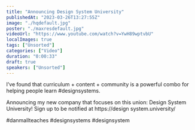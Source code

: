 ```yaml
---
title: "Announcing Design System University"
publishedAt: "2023-03-26T13:27:55Z"
image: "./hqdefault.jpg"
poster: "./maxresdefault.jpg"
videoUrl: "https://www.youtube.com/watch?v=YwH89wptvbU"
localImages: true
tags: ["Unsorted"]
categories: ["Video"]
duration: "0:00:33"
draft: true
speakers: ["Unsorted"]
---
```

I’ve found that curriculum + content + community is a powerful combo for helping people learn #designsystems.

Announcing my new company that focuses on this union: Design System University! Sign up to be notified at https://design system.university/

#danmallteaches #designsystems #designsystem
